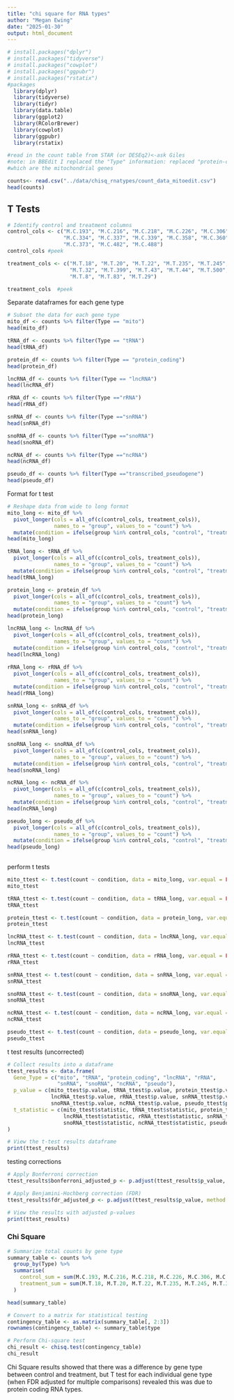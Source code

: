 ```yaml
---
title: "chi square for RNA types"
author: "Megan Ewing"
date: "2025-01-30"
output: html_document
---
```


```r
# install.packages("dplyr")
# install.packages("tidyverse")
# install.packages("cowplot")
# install.packages("ggpubr")
# install.packages("rstatix")
#packages
  library(dplyr)
  library(tidyverse)
  library(tidyr)
  library(data.table)
  library(ggplot2)
  library(RColorBrewer)
  library(cowplot)
  library(ggpubr)
  library(rstatix)
```

```r
#read in the count table from STAR (or DESEq2)<-ask Giles
#note: in BBEdit I replaced the "Type" information: replaced "protein-coding" with "mito" for the first 13 genes 
#which are the mitochondrial genes

counts<- read.csv("../data/chisq_rnatypes/count_data_mitoedit.csv")
head(counts)

```

## T Tests

```r
# Identify control and treatment columns
control_cols <- c("M.C.193", "M.C.216", "M.C.218", "M.C.226", "M.C.306", "M.C.329", 
                  "M.C.334", "M.C.337", "M.C.339", "M.C.358", "M.C.360", "M.C.363", 
                  "M.C.373", "M.C.482", "M.C.488")
control_cols #peek

treatment_cols <- c("M.T.18", "M.T.20", "M.T.22", "M.T.235", "M.T.245", "M.T.31", 
                    "M.T.32", "M.T.399", "M.T.43", "M.T.44", "M.T.500", "M.T.7", 
                    "M.T.8", "M.T.83", "M.T.29")

treatment_cols  #peek
```

Separate dataframes for each gene type

```r

# Subset the data for each gene type
mito_df <- counts %>% filter(Type == "mito")
head(mito_df)

tRNA_df <- counts %>% filter(Type == "tRNA")
head(tRNA_df)

protein_df <- counts %>% filter(Type == "protein_coding")
head(protein_df)

lncRNA_df <- counts %>% filter(Type == "lncRNA")
head(lncRNA_df)

rRNA_df <- counts %>% filter(Type =="rRNA")
head(rRNA_df)

snRNA_df <- counts %>% filter(Type =="snRNA")
head(snRNA_df)

snoRNA_df <- counts %>% filter(Type =="snoRNA")
head(snoRNA_df)

ncRNA_df <- counts %>% filter(Type =="ncRNA")
head(ncRNA_df)

pseudo_df <- counts %>% filter(Type =="transcribed_pseudogene")
head(pseudo_df)
```

Format for t test

```r
# Reshape data from wide to long format
mito_long <- mito_df %>%
  pivot_longer(cols = all_of(c(control_cols, treatment_cols)),
               names_to = "group", values_to = "count") %>%
  mutate(condition = ifelse(group %in% control_cols, "control", "treatment"))
head(mito_long)

tRNA_long <- tRNA_df %>%
  pivot_longer(cols = all_of(c(control_cols, treatment_cols)),
               names_to = "group", values_to = "count") %>%
  mutate(condition = ifelse(group %in% control_cols, "control", "treatment"))
head(tRNA_long)

protein_long <- protein_df %>%
  pivot_longer(cols = all_of(c(control_cols, treatment_cols)),
               names_to = "group", values_to = "count") %>%
  mutate(condition = ifelse(group %in% control_cols, "control", "treatment"))
head(protein_long)

lncRNA_long <- lncRNA_df %>%
  pivot_longer(cols = all_of(c(control_cols, treatment_cols)),
               names_to = "group", values_to = "count") %>%
  mutate(condition = ifelse(group %in% control_cols, "control", "treatment"))
head(lncRNA_long) 
        
rRNA_long <- rRNA_df %>%
  pivot_longer(cols = all_of(c(control_cols, treatment_cols)),
               names_to = "group", values_to = "count") %>%
  mutate(condition = ifelse(group %in% control_cols, "control", "treatment"))
head(rRNA_long)

snRNA_long <- snRNA_df %>%
  pivot_longer(cols = all_of(c(control_cols, treatment_cols)),
               names_to = "group", values_to = "count") %>%
  mutate(condition = ifelse(group %in% control_cols, "control", "treatment"))
head(snRNA_long)

snoRNA_long <- snoRNA_df %>%
  pivot_longer(cols = all_of(c(control_cols, treatment_cols)),
               names_to = "group", values_to = "count") %>%
  mutate(condition = ifelse(group %in% control_cols, "control", "treatment"))
head(snoRNA_long)

ncRNA_long <- ncRNA_df %>%
  pivot_longer(cols = all_of(c(control_cols, treatment_cols)),
               names_to = "group", values_to = "count") %>%
  mutate(condition = ifelse(group %in% control_cols, "control", "treatment"))
head(ncRNA_long)

pseudo_long <- pseudo_df %>%
  pivot_longer(cols = all_of(c(control_cols, treatment_cols)),
               names_to = "group", values_to = "count") %>%
  mutate(condition = ifelse(group %in% control_cols, "control", "treatment"))
head(pseudo_long)
         
```

perform t tests

```r
mito_ttest <- t.test(count ~ condition, data = mito_long, var.equal = FALSE)
mito_ttest

tRNA_ttest <- t.test(count ~ condition, data = tRNA_long, var.equal = FALSE)
tRNA_ttest

protein_ttest <- t.test(count ~ condition, data = protein_long, var.equal = FALSE)
protein_ttest

lncRNA_ttest <- t.test(count ~ condition, data = lncRNA_long, var.equal = FALSE)
lncRNA_ttest

rRNA_ttest <- t.test(count ~ condition, data = rRNA_long, var.equal = FALSE)
rRNA_ttest

snRNA_ttest <- t.test(count ~ condition, data = snRNA_long, var.equal = FALSE)
snRNA_ttest

snoRNA_ttest <- t.test(count ~ condition, data = snoRNA_long, var.equal = FALSE)
snoRNA_ttest

ncRNA_ttest <- t.test(count ~ condition, data = ncRNA_long, var.equal = FALSE)
ncRNA_ttest 

pseudo_ttest <- t.test(count ~ condition, data = pseudo_long, var.equal = FALSE)
pseudo_ttest

```

t test results (uncorrected)

```r
# Collect results into a dataframe
ttest_results <- data.frame(
  Gene_Type = c("mito", "tRNA", "protein_coding", "lncRNA", "rRNA", 
                "snRNA", "snoRNA", "ncRNA", "pseudo"),
  p_value = c(mito_ttest$p.value, tRNA_ttest$p.value, protein_ttest$p.value,
              lncRNA_ttest$p.value, rRNA_ttest$p.value, snRNA_ttest$p.value,
              snoRNA_ttest$p.value, ncRNA_ttest$p.value, pseudo_ttest$p.value),
  t_statistic = c(mito_ttest$statistic, tRNA_ttest$statistic, protein_ttest$statistic,
                  lncRNA_ttest$statistic, rRNA_ttest$statistic, snRNA_ttest$statistic,
                  snoRNA_ttest$statistic, ncRNA_ttest$statistic, pseudo_ttest$statistic)
)

# View the t-test results dataframe
print(ttest_results)

```

testing corrections

```r
# Apply Bonferroni correction
ttest_results$bonferroni_adjusted_p <- p.adjust(ttest_results$p_value, method = "bonferroni")

# Apply Benjamini-Hochberg correction (FDR)
ttest_results$fdr_adjusted_p <- p.adjust(ttest_results$p_value, method = "BH")

# View the results with adjusted p-values
print(ttest_results)

```

### Chi Square

```r
# Summarize total counts by gene type
summary_table <- counts %>%
  group_by(Type) %>%
  summarise(
    control_sum = sum(M.C.193, M.C.216, M.C.218, M.C.226, M.C.306, M.C.329, M.C.334, M.C.337, M.C.339, M.C.358, M.C.360, M.C.363, M.C.373, M.C.482, M.C.488),
    treatment_sum = sum(M.T.18, M.T.20, M.T.22, M.T.235, M.T.245, M.T.31, M.T.32, M.T.399, M.T.43, M.T.44, M.T.500, M.T.7, M.T.8, M.T.83, M.T.29)
  )

head(summary_table)
```

```r
# Convert to a matrix for statistical testing
contingency_table <- as.matrix(summary_table[, 2:3])
rownames(contingency_table) <- summary_table$type

# Perform Chi-square test
chi_result <- chisq.test(contingency_table)
chi_result

```

Chi Square results showed that there was a difference by gene type between control and treatment, but T test for each individual gene type (when FDR adjusted for multiple comparisons) revealed this was due to protein coding RNA types.
